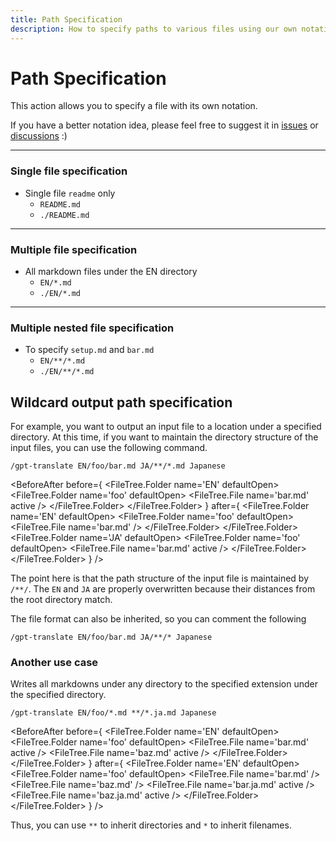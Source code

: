 ```yaml
---
title: Path Specification
description: How to specify paths to various files using our own notation
---
```



# Path Specification

This action allows you to specify a file with its own notation.

If you have a better notation idea, please feel free to suggest it in [issues](https://github.com/3ru/gpt-translate/issues?q=is%3Aissue+is%3Aopen) or [discussions](https://github.com/3ru/gpt-translate/discussions) :)

---

### Single file specification

<FileTree>
  <FileTree.File name='README.md' active />
</FileTree>

- Single file `readme` only
  - `README.md`
  - `./README.md`

---

### Multiple file specification

<FileTree>
  <FileTree.File name='README.md' />
  <FileTree.Folder name='EN' defaultOpen>
    <FileTree.File name='getting-started.md' active />
    <FileTree.File name='setup.md' active />
  </FileTree.Folder>
</FileTree>

- All markdown files under the EN directory
  - `EN/*.md`
  - `./EN/*.md`

---

### Multiple nested file specification

<FileTree>
  <FileTree.File name='README.md' />
  <FileTree.Folder name='EN' defaultOpen>
    <FileTree.File name='setup.md' active />
    <FileTree.Folder name='foo' defaultOpen>
      <FileTree.File name='bar.md' active />
    </FileTree.Folder>
  </FileTree.Folder>
</FileTree>

- To specify `setup.md` and `bar.md`
  - `EN/**/*.md`
  - `./EN/**/*.md`

## Wildcard output path specification

For example, you want to output an input file to a location under a specified directory.
At this time, if you want to maintain the directory structure of the input files, you can use the following command.

```
/gpt-translate EN/foo/bar.md JA/**/*.md Japanese
```

<BeforeAfter
  before={
    <FileTree>
      <FileTree.Folder name='EN' defaultOpen>
        <FileTree.Folder name='foo' defaultOpen>
          <FileTree.File name='bar.md' active />
        </FileTree.Folder>
      </FileTree.Folder>
    </FileTree>
  }
  after={
    <FileTree>
      <FileTree.Folder name='EN' defaultOpen>
        <FileTree.Folder name='foo' defaultOpen>
          <FileTree.File name='bar.md' />
        </FileTree.Folder>
      </FileTree.Folder>
      <FileTree.Folder name='JA' defaultOpen>
        <FileTree.Folder name='foo' defaultOpen>
          <FileTree.File name='bar.md' active />
        </FileTree.Folder>
      </FileTree.Folder>
    </FileTree>
  }
/>

The point here is that the path structure of the input file is maintained by `/**/`.
The `EN` and `JA` are properly overwritten because their distances from the root directory match.

The file format can also be inherited, so you can comment the following

```
/gpt-translate EN/foo/bar.md JA/**/* Japanese
```

### Another use case

Writes all markdowns under any directory to the specified extension under the specified directory.

```
/gpt-translate EN/foo/*.md **/*.ja.md Japanese
```

<BeforeAfter
  before={
    <FileTree>
      <FileTree.Folder name='EN' defaultOpen>
        <FileTree.Folder name='foo' defaultOpen>
          <FileTree.File name='bar.md' active />
          <FileTree.File name='baz.md' active />
        </FileTree.Folder>
      </FileTree.Folder>
    </FileTree>
  }
  after={
    <FileTree>
      <FileTree.Folder name='EN' defaultOpen>
        <FileTree.Folder name='foo' defaultOpen>
          <FileTree.File name='bar.md' />
          <FileTree.File name='baz.md' />
          <FileTree.File name='bar.ja.md' active />
          <FileTree.File name='baz.ja.md' active />
        </FileTree.Folder>
      </FileTree.Folder>
    </FileTree>
  }
/>

Thus, you can use `**` to inherit directories and `*` to inherit filenames.
